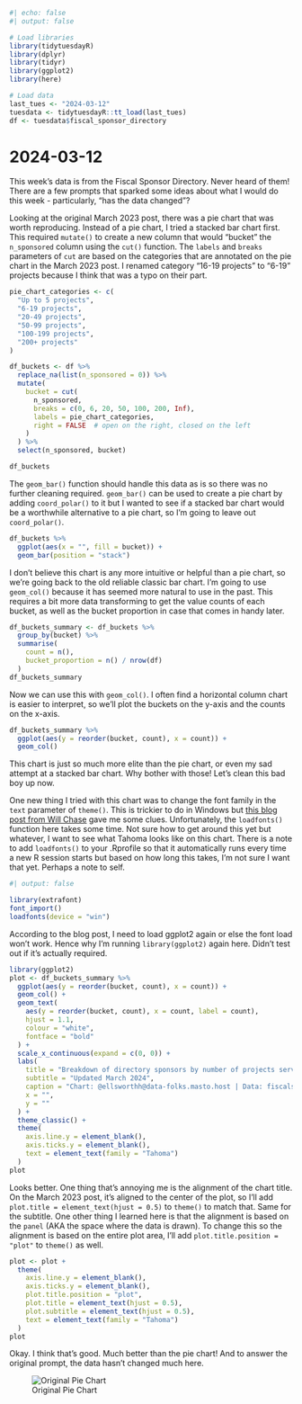 ```r
#| echo: false
#| output: false

# Load libraries
library(tidytuesdayR)
library(dplyr)
library(tidyr)
library(ggplot2)
library(here)

# Load data
last_tues <- "2024-03-12"
tuesdata <- tidytuesdayR::tt_load(last_tues)
df <- tuesdata$fiscal_sponsor_directory
```


# 2024-03-12
This week's data is from the Fiscal Sponsor Directory. Never heard of them! There are a few prompts that sparked some ideas about what I would do this week - particularly, "has the data changed"?

Looking at the original March 2023 post, there was a pie chart that was worth reproducing. Instead of a pie chart, I tried a stacked bar chart first. This required `mutate()` to create a new column that would "bucket" the `n_sponsored` column using the `cut()` function. The `labels` and `breaks` parameters of `cut` are based on the categories that are annotated on the pie chart in the March 2023 post. I renamed category "16-19 projects" to "6-19" projects because I think that was a typo on their part.

```r
pie_chart_categories <- c(
  "Up to 5 projects", 
  "6-19 projects", 
  "20-49 projects", 
  "50-99 projects", 
  "100-199 projects", 
  "200+ projects"
)

df_buckets <- df %>%
  replace_na(list(n_sponsored = 0)) %>%
  mutate(
    bucket = cut(
      n_sponsored, 
      breaks = c(0, 6, 20, 50, 100, 200, Inf),
      labels = pie_chart_categories,
      right = FALSE  # open on the right, closed on the left
    )
  ) %>%
  select(n_sponsored, bucket)

df_buckets
```

The `geom_bar()` function should handle this data as is so there was no further cleaning required. `geom_bar()` can be used to create a pie chart by adding `coord_polar()` to it but I wanted to see if a stacked bar chart would be a worthwhile alternative to a pie chart, so I'm going to leave out `coord_polar()`.

```r
df_buckets %>%
  ggplot(aes(x = "", fill = bucket)) +
  geom_bar(position = "stack")
```

I don't believe this chart is any more intuitive or helpful than a pie chart, so we're going back to the old reliable classic bar chart. I'm going to use `geom_col()` because it has seemed more natural to use in the past. This requires a bit more data transforming to get the value counts of each bucket, as well as the bucket proportion in case that comes in handy later.

```r
df_buckets_summary <- df_buckets %>% 
  group_by(bucket) %>%
  summarise(
    count = n(),
    bucket_proportion = n() / nrow(df)
  )
df_buckets_summary
```

Now we can use this with `geom_col()`. I often find a horizontal column chart is easier to interpret, so we'll plot the buckets on the y-axis and the counts on the x-axis.

```r
df_buckets_summary %>%
  ggplot(aes(y = reorder(bucket, count), x = count)) +
  geom_col()
```

This chart is just so much more elite than the pie chart, or even my sad attempt at a stacked bar chart. Why bother with those! Let's clean this bad boy up now.

One new thing I tried with this chart was to change the font family in the `text` parameter of `theme()`. This is trickier to do in Windows but [this blog post from Will Chase](https://www.williamrchase.com/writing/2019-05-06-custom-fonts-and-plot-quality-with-ggplot-on-windows) gave me some clues. Unfortunately, the `loadfonts()` function here takes some time. Not sure how to get around this yet but whatever, I want to see what Tahoma looks like on this chart. There is a note to add `loadfonts()` to your .Rprofile so that it automatically runs every time a new R session starts but based on how long this takes, I'm not sure I want that yet. Perhaps a note to self.

```r
#| output: false

library(extrafont) 
font_import()
loadfonts(device = "win")
```

According to the blog post, I need to load ggplot2 again or else the font load won't work. Hence why I'm running `library(ggplot2)` again here. Didn't test out if it's actually required.

```r
library(ggplot2)
plot <- df_buckets_summary %>%
  ggplot(aes(y = reorder(bucket, count), x = count)) +
  geom_col() +
  geom_text(
    aes(y = reorder(bucket, count), x = count, label = count), 
    hjust = 1.1, 
    colour = "white", 
    fontface = "bold"
  ) +
  scale_x_continuous(expand = c(0, 0)) +
  labs(
    title = "Breakdown of directory sponsors by number of projects served",
    subtitle = "Updated March 2024",
    caption = "Chart: @ellsworthh@data-folks.masto.host | Data: fiscalsponsordirectory.org",
    x = "",
    y = ""
  ) +
  theme_classic() +
  theme(
    axis.line.y = element_blank(),
    axis.ticks.y = element_blank(),
    text = element_text(family = "Tahoma")
  )
plot
```

Looks better. One thing that's annoying me is the alignment of the chart title. On the March 2023 post, it's aligned to the center of the plot, so I'll add `plot.title = element_text(hjust = 0.5)` to `theme()` to match that. Same for the subtitle. One other thing I learned here is that the alignment is based on the `panel` (AKA the space where the data is drawn). To change this so the alignment is based on the entire plot area, I'll add `plot.title.position = "plot"` to `theme()` as well.

```r
plot <- plot +
  theme(
    axis.line.y = element_blank(),
    axis.ticks.y = element_blank(),
    plot.title.position = "plot",
    plot.title = element_text(hjust = 0.5),
    plot.subtitle = element_text(hjust = 0.5),
    text = element_text(family = "Tahoma")
  )
plot
```

Okay. I think that's good. Much better than the pie chart! And to answer the original prompt, the data hasn't changed much here.

![Original Pie Chart](https://fiscalsponsordirectory.org/wp-content/uploads/2023/03/PieFactsnStats23.png)